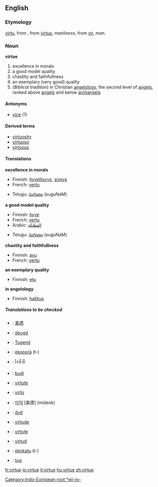 ==English==

===Etymology===
{{ME.}} [[virtu]], from {{OF.}}, from {{L.}} [[virtus]], ''manliness'', from [[vir]], ''man''. [[Category:Indo-European root *wī-ro-]]

===Noun===
'''virtue'''
# excellence in morals
# a good model quality
# chastity and faithfullness
# an exemplary (very good) quality 
# (''Biblical tradition'')  in Christian [[angelology]], the second level of [[angel]]s, ranked above [[angel]]s and below [[archangel]]s

====Antonyms====
*[[vice]] (1)

====Derived terms====
*[[virtuosity]]
*[[virtuoso]]
*[[virtuous]]

====Translations====
'''excellence in morals'''
{{top}}
*Finnish: [[hyvellisyys]], [[siveys]]
*French: [[vertu]] {{f}}
{{mid}}
*Telugu: [[సుగుణం]] (suguNaM)
{{bottom}}

'''a good model quality'''
{{top}}
*Finnish: [[hyve]]
*French: [[vertu]] {{f}}
*Arabic: [[الفظيلة]]
{{mid}}
*Telugu: [[సుగుణం]] (suguNaM)
{{bottom}}

'''chastity and faithfullness'''
{{top}}
*Finnish: [[avu]]
*French: [[vertu]] {{f}}
{{mid}}
{{bottom}}

'''an exemplary quality'''
{{top}}
*Finnish: [[etu]]
{{mid}}
{{bottom}}

'''in angelology'''
{{top}}
*Finnish: [[hallitus]]
{{mid}}
{{bottom}}

=====Translations to be checked=====
{{checktrans}}

*{{ttbc|Chinese}}: [[美德]]
*{{ttbc|Dutch}}: [[deugd]] {{f}}
*{{ttbc|German}}: [[Tugend]]
*{{ttbc|Guarani}}: [[ekoporã]] (t-)
*{{ttbc|Ancient Greek}}: Î±ÏÎ·ÏÎ·
*{{ttbc|Indonesian}}: [[budi]] 
*{{ttbc|Interlingua}}: [[virtute]] 
*{{ttbc|Italian}}: [[virtù]] 
*{{ttbc|Korean}}: [[미덕]] [美德] (mideok)
*{{ttbc|Norwegian}}: [[dyd]]
*{{ttbc|Portuguese}}: [[virtude]] {{f}}
*{{ttbc|Romanian}}: [[virtute]] {{f}}
*{{ttbc|Spanish}}: [[virtud]] {{f}}
*{{ttbc|Tupinambá}}: [[ekokatu]] (t-)
*{{ttbc|Volapük}}: [[tug]]

[[fr:virtue]]
[[io:virtue]]
[[it:virtue]]
[[hu:virtue]]
[[zh:virtue]]